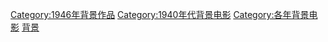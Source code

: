 [[Category:1946年背景作品|Category:1946年背景作品]]
[[Category:1940年代背景电影|Category:1940年代背景电影]]
[[Category:各年背景电影|Category:各年背景电影]]
[[Category:1946年電影|背景]]
